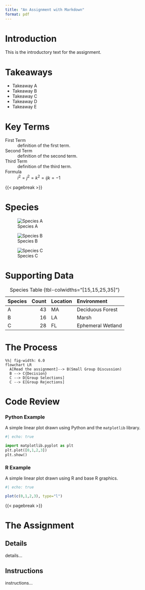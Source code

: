 ```yaml
---
title: "An Assignment with Markdown"
format: pdf
---
```


# Introduction

This is the introductory text for the assignment. 

# Takeaways

* Takeaway A
* Takeaway B
* Takeaway C
* Takeaway D
* Takeaway E

# Key Terms

First Term
: definition of the first term.

Second Term
: definition of the second term.

Third Term
: definition of the third term.

Formula 
: $i^2 = j^2 = k^2 = ijk = −1$

{{< pagebreak >}}

# Species

::: {layout="[30,30,30]" layout-valign="bottom"}
![Species A](tree_01.png)

![Species B](tree_02.png)

![Species C](tree_03.png)
:::


# Supporting Data

| Species|Count|Location|Environment        |
|:-------|----:|:-------|:------------------|
| A      | 43  |   MA   | Deciduous Forest  |
| B      | 16  |   LA   | Marsh             |
| C      | 28  |   FL   | Ephemeral Wetland |

: Species Table {tbl-colwidths="[15,15,25,35]"}

# The Process

```mermaid
%%| fig-width: 6.0
flowchart LR
  A[Read the assignment]--> B(Small Group Discussion)
  B --> C{Decision}
  C --> D[Group Selections] 
  C --> E[Group Rejections]
```

# Code Review

### Python Example

A simple linear plot drawn using Python and the `matplotlib` library.  

```python
#| echo: true

import matplotlib.pyplot as plt
plt.plot([0,1,2,3])
plt.show()
```

### R Example

A simple linear plot drawn using R and base R graphics.

```r
#| echo: true

plot(c(0,1,2,3), type="l")
```

{{< pagebreak >}}

# The Assignment

## Details

details...

## Instructions

instructions...



